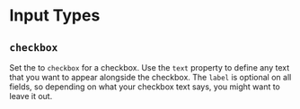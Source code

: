 
# Input Types

## `checkbox`

Set the <FieldLink/> <FieldTypeLink/> to `checkbox` for a checkbox.
Use the `text` property to define any text that you want to
appear alongside the checkbox.  The `label` is optional on all
fields, so depending on what your checkbox text says, you might want to
leave it out.

<Example
  Component={Input}
  code={InputSrc}
  caption="checkbox"
  expand
/>
